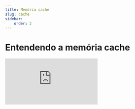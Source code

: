 ```yaml
---
title: Memória cache
slug: cache
sidebar:
    order: 2
---
```


# Entendendo a memória cache

<div style={{ textAlign: 'center' }}>
  <iframe 
      style={{
          display: 'block',
          margin: 'auto',
          width: '100%',
          height: '50vh',
      }}
      src="https://www.youtube.com/embed/zF4VMombo7U" 
      frameborder="0" 
      allowFullScreen>
  </iframe>
</div>
<br/>
